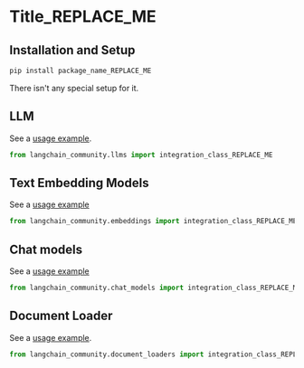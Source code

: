 [comment: Please, a reference example here "docs/integrations/arxiv.md"]::
[comment: Use this template to create a new .md file in "docs/integrations/"]::

# Title_REPLACE_ME

[comment: Only one Tile/H1 is allowed!]::

>
[comment: Description: After reading this description, a reader should decide if this integration is good enough to try/follow reading OR]::
[comment: go to read the next integration doc. ]::
[comment: Description should include a link to the source for follow reading.]::

## Installation and Setup

[comment: Installation and Setup: All necessary additional package installations and setups for Tokens, etc]::

```bash
pip install package_name_REPLACE_ME
```

[comment: OR this text:]::

There isn't any special setup for it.

[comment: The next H2/## sections with names of the integration modules, like "LLM", "Text Embedding Models", etc]::
[comment: see "Modules" in the "index.html" page]::
[comment: Each H2 section should include a link to an example(s) and a Python code with the import of the integration class]::
[comment: Below are several example sections. Remove all unnecessary sections. Add all necessary sections not provided here.]::

## LLM

See a [usage example](/docs/integrations/llms/INCLUDE_REAL_NAME).

```python
from langchain_community.llms import integration_class_REPLACE_ME
```

## Text Embedding Models

See a [usage example](/docs/integrations/text_embedding/INCLUDE_REAL_NAME)

```python
from langchain_community.embeddings import integration_class_REPLACE_ME
```

## Chat models

See a [usage example](/docs/integrations/chat/INCLUDE_REAL_NAME)

```python
from langchain_community.chat_models import integration_class_REPLACE_ME
```

## Document Loader

See a [usage example](/docs/integrations/document_loaders/INCLUDE_REAL_NAME).

```python
from langchain_community.document_loaders import integration_class_REPLACE_ME
```
